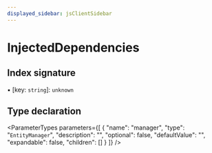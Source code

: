 ```yaml
---
displayed_sidebar: jsClientSidebar
---
```



# InjectedDependencies

## Index signature

▪ [key: `string`]: `unknown`

## Type declaration

<ParameterTypes parameters={[
  {
    "name": "manager",
    "type": "`EntityManager`",
    "description": "",
    "optional": false,
    "defaultValue": "",
    "expandable": false,
    "children": []
  }
]} />
